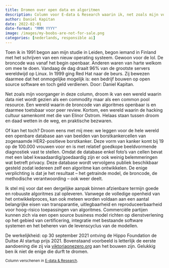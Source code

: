 ```yaml
---
title: Dromen over open data en algoritmen
description: Column voor E-data & Research waarin ik, net zoals mijn voorganger in deze column, droom ik van een wereld waarin data niet wordt gezien als een commodity maar als een common pool resource. 
author: Daniel Kapitan
date: 2022-02-01
date-format: "MMM YYYY"
image: /images/my-boobs-are-not-for-sale.png
categories: [nederlands, responsible ai]
---
```


Toen ik in 1991 begon aan mijn studie in Leiden, begon iemand in Finland met het schrijven van een nieuw operating systeem. Gewoon voor de lol. De broncode was vanaf het begin openbaar. Anderen waren van harte welkom om mee te doen. Vandaag de dag draait 96% van de grootste servers wereldwijd op Linux. In 1999 ging Red Hat naar de beurs. Zij bewezen daarmee dat het onmogelijke mogelijk is: een bedrijf bouwen op open source software en toch geld verdienen.
Door: Daniel Kapitan.

Net zoals mijn voorganger in deze column, droom ik van een wereld waarin data niet wordt gezien als een commodity maar als een common pool resource. Een wereld waarin de broncode van algoritmes openbaar is en daarmee toetsbaar voor peer review. Kortom, een wereld waarin de hacking cultuur samenkomt met die van Elinor Ostrom. Helaas staan tussen droom en daad wetten in de weg, en praktische bezwaren.

Of kan het toch? Droom eens met mij mee: we leggen voor de hele wereld een openbare database aan van beelden van borstkankercellen van zogenaamde HER2-positieve borstkanker. Deze vorm van kanker komt bij 19 op de 100.000 vrouwen voor en is met relatief goedkope beeldvormende diagnostiek vast te stellen. Omdat de database enkel foto’s van cellen bevat met een label kwaadaardig/goedaardig zijn er ook weinig belemmeringen wat betreft privacy. Deze database wordt vervolgens publiek beschikbaar gesteld zodat iedereen zelf een algoritme kan ontwikkelen. De enige verplichting is dat je het resultaat – het getrainde model, de broncode, de methodische verantwoording – ook weer deelt.

Ik stel mij voor dat een dergelijke aanpak binnen afzienbare termijn goede en robuuste algoritmes zal opleveren. Vanwege de volledige openheid van het ontwikkelproces, kan ook meteen worden voldaan aan een aantal belangrijke eisen van transparantie, uitlegbaarheid en reproduceerbaarheid voor hoog-risico toepassingen van algoritmes. Commerciële partijen kunnen zich via een open source business model richten op dienstverlening op het gebied van certificering, integratie met bestaande software systemen en het beheren van de levenscyclus van de modellen.

De werkelijkheid: op 30 september 2021 ontving de Hippo Foundation de Duitse AI startup prijs 2021. Bovenstaand voorbeeld is letterlijk de eerste aandoening die zij via [viktoriaonezero.org](http://viktoriaonezero.org/) aan het bouwen zijn. Gelukkig ben ik niet de enige die durft te dromen.

<small class="text-muted">Column verschenen in <a href=https://edata.nl/2022/02/01/column-dromen-over-open-data-en-algoritmes/>E-data & Research</a>.</small>
